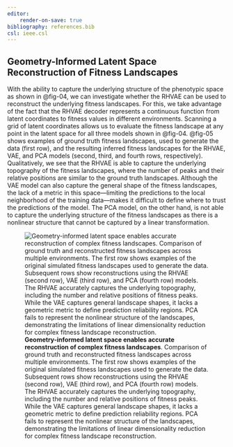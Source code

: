 ```yaml
---
editor:
    render-on-save: true
bibliography: references.bib
csl: ieee.csl
---
```


## Geometry-Informed Latent Space Reconstruction of Fitness Landscapes {#sec-fitness-landscapes}

With the ability to capture the underlying structure of the phenotypic space as
shown in @fig-04, we can investigate whether the RHVAE can be used to
reconstruct the underlying fitness landscapes. For this, we take advantage of
the fact that the RHVAE decoder represents a continuous function from latent
coordinates to fitness values in different environments. Scanning a grid of
latent coordinates allows us to evaluate the fitness landscape at any point in
the latent space for all three models shown in @fig-04. @fig-05 shows examples
of ground truth fitness landscapes, used to generate the data (first row), and
the resulting inferred fitness landscapes for the RHVAE, VAE, and PCA models
(second, third, and fourth rows, respectively). Qualitatively, we see that the
RHVAE is able to capture the underlying topography of the fitness landscapes,
where the number of peaks and their relative positions are similar to the ground
truth landscapes. Although the VAE model can also capture the general shape of
the fitness landscapes, the lack of a metric in this space---limiting the
predictions to the local neighborhood of the training data---makes it difficult
to define where to trust the predictions of the model. The PCA model, on the
other hand, is not able to capture the underlying structure of the fitness
landscapes as there is a nonlinear structure that cannot be captured by a
linear transformation.

![**Geometry-informed latent space enables accurate reconstruction of complex
fitness landscapes**. Comparison of ground truth and reconstructed fitness
landscapes across multiple environments. The first row shows examples of the
original simulated fitness landscapes used to generate the data. Subsequent rows
show reconstructions using the RHVAE (second row), VAE (third row), and PCA
(fourth row) models. The RHVAE accurately captures the underlying topography,
including the number and relative positions of fitness peaks. While the VAE
captures general landscape shapes, it lacks a geometric metric to define
prediction reliability regions. PCA fails to represent the nonlinear structure
of the landscapes, demonstrating the limitations of linear dimensionality
reduction for complex fitness landscape
reconstruction.](./fig/main/fig05_v03){#fig-05}